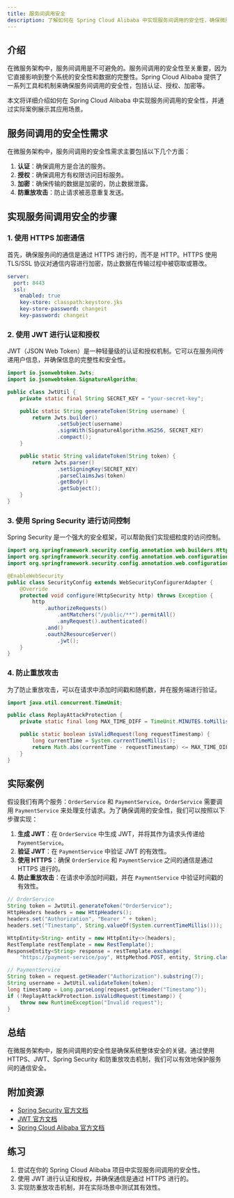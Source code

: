 ```yaml
---
title: 服务间调用安全
description: 了解如何在 Spring Cloud Alibaba 中实现服务间调用的安全性，确保微服务架构中的通信安全。
---
```


## 介绍

在微服务架构中，服务间调用是不可避免的。服务间调用的安全性至关重要，因为它直接影响到整个系统的安全性和数据的完整性。Spring Cloud Alibaba 提供了一系列工具和机制来确保服务间调用的安全性，包括认证、授权、加密等。

本文将详细介绍如何在 Spring Cloud Alibaba 中实现服务间调用的安全性，并通过实际案例展示其应用场景。

## 服务间调用的安全性需求

在微服务架构中，服务间调用的安全性需求主要包括以下几个方面：

1. **认证**：确保调用方是合法的服务。
2. **授权**：确保调用方有权限访问目标服务。
3. **加密**：确保传输的数据是加密的，防止数据泄露。
4. **防重放攻击**：防止请求被恶意重复发送。

## 实现服务间调用安全的步骤

### 1. 使用 HTTPS 加密通信

首先，确保服务间的通信是通过 HTTPS 进行的，而不是 HTTP。HTTPS 使用 TLS/SSL 协议对通信内容进行加密，防止数据在传输过程中被窃取或篡改。

```yaml
server:
  port: 8443
  ssl:
    enabled: true
    key-store: classpath:keystore.jks
    key-store-password: changeit
    key-password: changeit
```

### 2. 使用 JWT 进行认证和授权

JWT（JSON Web Token）是一种轻量级的认证和授权机制。它可以在服务间传递用户信息，并确保信息的完整性和安全性。

```java
import io.jsonwebtoken.Jwts;
import io.jsonwebtoken.SignatureAlgorithm;

public class JwtUtil {
    private static final String SECRET_KEY = "your-secret-key";

    public static String generateToken(String username) {
        return Jwts.builder()
                .setSubject(username)
                .signWith(SignatureAlgorithm.HS256, SECRET_KEY)
                .compact();
    }

    public static String validateToken(String token) {
        return Jwts.parser()
                .setSigningKey(SECRET_KEY)
                .parseClaimsJws(token)
                .getBody()
                .getSubject();
    }
}
```

### 3. 使用 Spring Security 进行访问控制

Spring Security 是一个强大的安全框架，可以帮助我们实现细粒度的访问控制。

```java
import org.springframework.security.config.annotation.web.builders.HttpSecurity;
import org.springframework.security.config.annotation.web.configuration.EnableWebSecurity;
import org.springframework.security.config.annotation.web.configuration.WebSecurityConfigurerAdapter;

@EnableWebSecurity
public class SecurityConfig extends WebSecurityConfigurerAdapter {
    @Override
    protected void configure(HttpSecurity http) throws Exception {
        http
            .authorizeRequests()
                .antMatchers("/public/**").permitAll()
                .anyRequest().authenticated()
            .and()
            .oauth2ResourceServer()
                .jwt();
    }
}
```

### 4. 防止重放攻击

为了防止重放攻击，可以在请求中添加时间戳和随机数，并在服务端进行验证。

```java
import java.util.concurrent.TimeUnit;

public class ReplayAttackProtection {
    private static final long MAX_TIME_DIFF = TimeUnit.MINUTES.toMillis(5);

    public static boolean isValidRequest(long requestTimestamp) {
        long currentTime = System.currentTimeMillis();
        return Math.abs(currentTime - requestTimestamp) <= MAX_TIME_DIFF;
    }
}
```

## 实际案例

假设我们有两个服务：`OrderService` 和 `PaymentService`。`OrderService` 需要调用 `PaymentService` 来处理支付请求。为了确保调用的安全性，我们可以按照以下步骤实现：

1. **生成 JWT**：在 `OrderService` 中生成 JWT，并将其作为请求头传递给 `PaymentService`。
2. **验证 JWT**：在 `PaymentService` 中验证 JWT 的有效性。
3. **使用 HTTPS**：确保 `OrderService` 和 `PaymentService` 之间的通信是通过 HTTPS 进行的。
4. **防止重放攻击**：在请求中添加时间戳，并在 `PaymentService` 中验证时间戳的有效性。

```java
// OrderService
String token = JwtUtil.generateToken("OrderService");
HttpHeaders headers = new HttpHeaders();
headers.set("Authorization", "Bearer " + token);
headers.set("Timestamp", String.valueOf(System.currentTimeMillis()));

HttpEntity<String> entity = new HttpEntity<>(headers);
RestTemplate restTemplate = new RestTemplate();
ResponseEntity<String> response = restTemplate.exchange(
    "https://payment-service/pay", HttpMethod.POST, entity, String.class);

// PaymentService
String token = request.getHeader("Authorization").substring(7);
String username = JwtUtil.validateToken(token);
long timestamp = Long.parseLong(request.getHeader("Timestamp"));
if (!ReplayAttackProtection.isValidRequest(timestamp)) {
    throw new RuntimeException("Invalid request");
}
```

## 总结

在微服务架构中，服务间调用的安全性是确保系统整体安全的关键。通过使用 HTTPS、JWT、Spring Security 和防重放攻击机制，我们可以有效地保护服务间的通信安全。

## 附加资源

- [Spring Security 官方文档](https://spring.io/projects/spring-security)
- [JWT 官方文档](https://jwt.io/)
- [Spring Cloud Alibaba 官方文档](https://spring.io/projects/spring-cloud-alibaba)

## 练习

1. 尝试在你的 Spring Cloud Alibaba 项目中实现服务间调用的安全性。
2. 使用 JWT 进行认证和授权，并确保通信是通过 HTTPS 进行的。
3. 实现防重放攻击机制，并在实际场景中测试其有效性。
